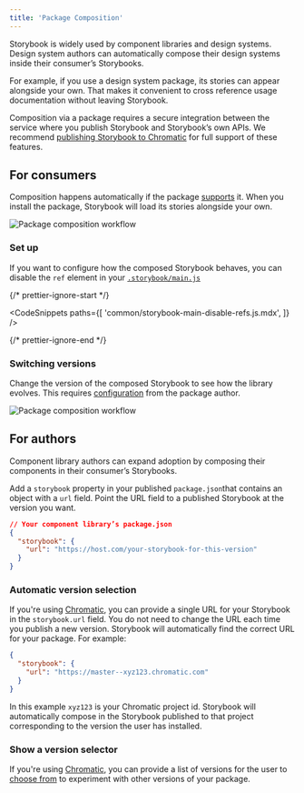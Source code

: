 ```yaml
---
title: 'Package Composition'
---
```


Storybook is widely used by component libraries and design systems. Design system authors can automatically compose their design systems inside their consumer’s Storybooks.

For example, if you use a design system package, its stories can appear alongside your own. That makes it convenient to cross reference usage documentation without leaving Storybook.

<div class="aside">

Composition via a package requires a secure integration between the service where you publish Storybook and Storybook’s own APIs. We recommend [publishing Storybook to Chromatic](./publish-storybook.mdx#publish-storybook-with-chromatic) for full support of these features.

</div>

## For consumers

Composition happens automatically if the package [supports](#for-authors) it. When you install the package, Storybook will load its stories alongside your own.

![Package composition workflow](./package-composition.png)

### Set up

If you want to configure how the composed Storybook behaves, you can disable the `ref` element in your [`.storybook/main.js`](../configure/overview.mdx#configure-story-rendering)

{/* prettier-ignore-start */}

<CodeSnippets
  paths={[
    'common/storybook-main-disable-refs.js.mdx',
  ]}
/>

{/* prettier-ignore-end */}

### Switching versions

Change the version of the composed Storybook to see how the library evolves. This requires [configuration](#show-a-version-selector) from the package author.

![Package composition workflow](./composition-versioning.png)

## For authors

Component library authors can expand adoption by composing their components in their consumer’s Storybooks.

Add a `storybook` property in your published `package.json`that contains an object with a `url` field. Point the URL field to a published Storybook at the version you want.

```json
// Your component library’s package.json
{
  "storybook": {
    "url": "https://host.com/your-storybook-for-this-version"
  }
}
```

### Automatic version selection

If you're using [Chromatic](./publish-storybook.mdx#publish-storybook-with-chromatic), you can provide a single URL for your Storybook in the `storybook.url` field. You do not need to change the URL each time you publish a new version. Storybook will automatically find the correct URL for your package. For example:

```json
{
  "storybook": {
    "url": "https://master--xyz123.chromatic.com"
  }
}
```

In this example `xyz123` is your Chromatic project id. Storybook will automatically compose in the Storybook published to that project corresponding to the version the user has installed.

### Show a version selector

If you're using [Chromatic](./publish-storybook.mdx#publish-storybook-with-chromatic), you can provide a list of versions for the user to [choose from](#switching-versions) to experiment with other versions of your package.
